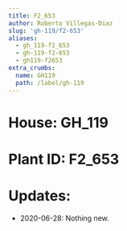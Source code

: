 ```yaml
---
title: F2_653
author: Roberto Villegas-Diaz
slug: 'gh-119/f2-653'
aliases:
  - gh_119-f2_653
  - gh-119-f2-653
  - gh119-f2653
extra_crumbs:
  name: GH119
  path: /label/gh-119
---
```


# **House**: GH_119
# **Plant ID**: F2_653
# **Updates**: 
 - 2020-06-28: Nothing new.
